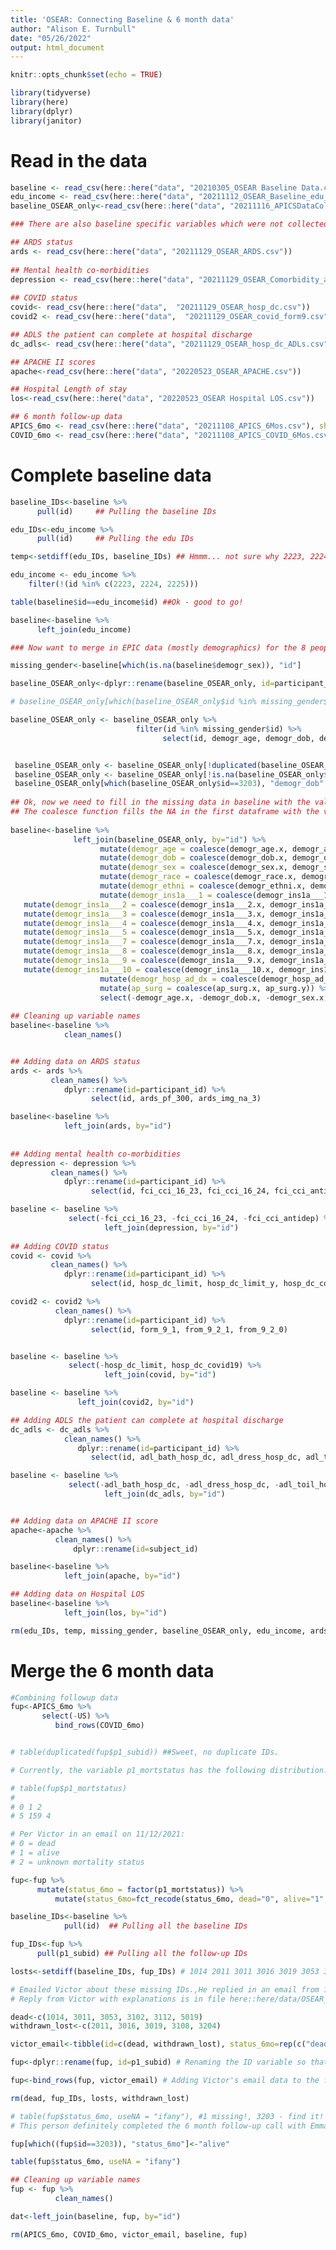```yaml
---
title: 'OSEAR: Connecting Baseline & 6 month data'
author: "Alison E. Turnbull"
date: "05/26/2022"
output: html_document
---
```


```r
knitr::opts_chunk$set(echo = TRUE)
```

```r
library(tidyverse)
library(here)
library(dplyr)
library(janitor)
```

# Read in the data 
```r

baseline <- read_csv(here::here("data", "20210305_OSEAR Baseline Data.csv"), show_col_types = FALSE)
edu_income <- read_csv(here::here("data", "20211112_OSEAR_Baseline_edu_income.csv"), show_col_types = FALSE)
baseline_OSEAR_only<-read_csv(here::here("data", "20211116_APICSDataCollectionF-OSEARDataTransfer_DATA_2021-11-16_0922_OSEAR ONLY.csv"), show_col_types = FALSE)  ## Note, this was a re-pull on 11/16/2021 that should include EPIC data on the 8 people only enrolled in OSEAR, not APICS.

### There are also baseline specific variables which were not collected until later for the patients who were co-enrolled with APICS-COVID.  

## ARDS status
ards <- read_csv(here::here("data", "20211129_OSEAR_ARDS.csv"))
                       
## Mental health co-morbidities
depression <- read_csv(here::here("data", "20211129_OSEAR_Comorbidity_antidepressants.csv"))
                                                           
## COVID status     
covid<- read_csv(here::here("data",  "20211129_OSEAR_hosp_dc.csv"))
covid2 <- read_csv(here::here("data",  "20211129_OSEAR_covid_form9.csv"))

## ADLS the patient can complete at hospital discharge
dc_adls<- read_csv(here::here("data", "20211129_OSEAR_hosp_dc_ADLs.csv"))

## APACHE II scores
apache<-read_csv(here::here("data", "20220523_OSEAR_APACHE.csv"))

## Hospital Length of stay
los<-read_csv(here::here("data", "20220523_OSEAR Hospital LOS.csv"))

## 6 month follow-up data
APICS_6mo <- read_csv(here::here("data", "20211108_APICS_6Mos.csv"), show_col_types = FALSE)
COVID_6mo <- read_csv(here::here("data", "20211108_APICS_COVID_6Mos.csv"), show_col_types = FALSE)

```

# Complete baseline data
```r
baseline_IDs<-baseline %>%
      pull(id)     ## Pulling the baseline IDs

edu_IDs<-edu_income %>%
      pull(id)     ## Pulling the edu IDs

temp<-setdiff(edu_IDs, baseline_IDs) ## Hmmm... not sure why 2223, 2224, and 2225 are in here...

edu_income <- edu_income %>%
    filter(!(id %in% c(2223, 2224, 2225)))

table(baseline$id==edu_income$id) ##Ok - good to go!

baseline<-baseline %>%
      left_join(edu_income)

### Now want to merge in EPIC data (mostly demographics) for the 8 people who were ONLY in OSEAR

missing_gender<-baseline[which(is.na(baseline$demogr_sex)), "id"]

baseline_OSEAR_only<-dplyr::rename(baseline_OSEAR_only, id=participant_id)

# baseline_OSEAR_only[which(baseline_OSEAR_only$id %in% missing_gender$id & !is.na(baseline_OSEAR_only$demogr_age)), c("id", "demogr_age", "demogr_dob")]   ## There's a data entry error for dob in patients 3202 and 3203. Per an email on 11/16/2021 from Preethi Kadiri Cc Victor, the correct dobs are 5/10/1947 and 2/6/1996 respectively. I'll remove the incorrect entries manually below. 

baseline_OSEAR_only <- baseline_OSEAR_only %>%
                            filter(id %in% missing_gender$id) %>%
                                  select(id, demogr_age, demogr_dob, demogr_sex, demogr_race, demogr_ethni, demogr_ins1a___1, demogr_ins1a___2, demogr_ins1a___3, demogr_ins1a___4, demogr_ins1a___5, demogr_ins1a___7, demogr_ins1a___8, demogr_ins1a___9, demogr_ins1a___10, demogr_hosp_ad_dx, ap_surg)


 baseline_OSEAR_only <- baseline_OSEAR_only[!duplicated(baseline_OSEAR_only$demogr_age), ]             
 baseline_OSEAR_only <- baseline_OSEAR_only[!is.na(baseline_OSEAR_only$demogr_age), ]  
 baseline_OSEAR_only[which(baseline_OSEAR_only$id==3203), "demogr_dob" ] <-"2/6/1996"   ##This is the manual fix
    
## Ok, now we need to fill in the missing data in baseline with the values in baseline_OSEAR_only.  
## The coalesce function fills the NA in the first dataframe with the value from the second one.  
 
baseline<-baseline %>%
              left_join(baseline_OSEAR_only, by="id") %>%
                    mutate(demogr_age = coalesce(demogr_age.x, demogr_age.y)) %>% 
                    mutate(demogr_dob = coalesce(demogr_dob.x, demogr_dob.y)) %>% 
                    mutate(demogr_sex = coalesce(demogr_sex.x, demogr_sex.y)) %>% 
                    mutate(demogr_race = coalesce(demogr_race.x, demogr_race.y)) %>% 
                    mutate(demogr_ethni = coalesce(demogr_ethni.x, demogr_ethni.y)) %>% 
                    mutate(demogr_ins1a___1 = coalesce(demogr_ins1a___1.x, demogr_ins1a___1.y)) %>% 
   mutate(demogr_ins1a___2 = coalesce(demogr_ins1a___2.x, demogr_ins1a___2.y)) %>% 
   mutate(demogr_ins1a___3 = coalesce(demogr_ins1a___3.x, demogr_ins1a___3.y)) %>% 
   mutate(demogr_ins1a___4 = coalesce(demogr_ins1a___4.x, demogr_ins1a___4.y)) %>% 
   mutate(demogr_ins1a___5 = coalesce(demogr_ins1a___5.x, demogr_ins1a___5.y)) %>% 
   mutate(demogr_ins1a___7 = coalesce(demogr_ins1a___7.x, demogr_ins1a___7.y)) %>% 
   mutate(demogr_ins1a___8 = coalesce(demogr_ins1a___8.x, demogr_ins1a___8.y)) %>% 
   mutate(demogr_ins1a___9 = coalesce(demogr_ins1a___9.x, demogr_ins1a___9.y)) %>% 
   mutate(demogr_ins1a___10 = coalesce(demogr_ins1a___10.x, demogr_ins1a___10.y)) %>% 
                    mutate(demogr_hosp_ad_dx = coalesce(demogr_hosp_ad_dx.x, demogr_hosp_ad_dx.y)) %>% 
                    mutate(ap_surg = coalesce(ap_surg.x, ap_surg.y)) %>% 
                    select(-demogr_age.x, -demogr_dob.x, -demogr_sex.x, -demogr_race.x, -demogr_ethni.x, -demogr_ins1a___1.x, -demogr_ins1a___2.x, -demogr_ins1a___3.x, -demogr_ins1a___4.x, -demogr_ins1a___5.x, -demogr_ins1a___7.x, -demogr_ins1a___8.x, -demogr_ins1a___9.x, -demogr_ins1a___10.x, -demogr_hosp_ad_dx.x, -ap_surg.x, -demogr_age.y, -demogr_dob.y, -demogr_sex.y, -demogr_race.y, -demogr_ethni.y, -demogr_ins1a___1.y, -demogr_ins1a___2.y, -demogr_ins1a___3.y, -demogr_ins1a___4.y, -demogr_ins1a___5.y, -demogr_ins1a___7.y, -demogr_ins1a___8.y, -demogr_ins1a___9.y, -demogr_ins1a___10.y, -demogr_hosp_ad_dx.y, -ap_surg.y)
    
## Cleaning up variable names              
baseline<-baseline %>%
            clean_names()


## Adding data on ARDS status
ards <- ards %>%
         clean_names() %>%
            dplyr::rename(id=participant_id) %>%
                  select(id, ards_pf_300, ards_img_na_3)

baseline<-baseline %>%
            left_join(ards, by="id") 
 
    
## Adding mental health co-morbidities
depression <- depression %>%
         clean_names() %>%
            dplyr::rename(id=participant_id) %>%
                  select(id, fci_cci_16_23, fci_cci_16_24, fci_cci_antidep)

baseline <- baseline %>%
             select(-fci_cci_16_23, -fci_cci_16_24, -fci_cci_antidep) %>%
                     left_join(depression, by="id") 
                                                           
## Adding COVID status     
covid <- covid %>%
         clean_names() %>%
            dplyr::rename(id=participant_id) %>%
                  select(id, hosp_dc_limit, hosp_dc_limit_y, hosp_dc_covid19)

covid2 <- covid2 %>%
          clean_names() %>%
            dplyr::rename(id=participant_id) %>%
                  select(id, form_9_1, from_9_2_1, from_9_2_0)


baseline <- baseline %>%
             select(-hosp_dc_limit, hosp_dc_covid19) %>%
                     left_join(covid, by="id") 

baseline <- baseline %>%
               left_join(covid2, by="id") 

## Adding ADLS the patient can complete at hospital discharge
dc_adls <- dc_adls %>%
            clean_names() %>%
               dplyr::rename(id=participant_id) %>%
                  select(id, adl_bath_hosp_dc, adl_dress_hosp_dc, adl_toil_hosp_dc, adl_trans_hosp_dc,  adl_cntine_hosp_dc, adl_feed_hosp_dc)

baseline <- baseline %>%
             select(-adl_bath_hosp_dc, -adl_dress_hosp_dc, -adl_toil_hosp_dc, -adl_trans_hosp_dc, -adl_cntine_hosp_dc, -adl_feed_hosp_dc) %>%
                     left_join(dc_adls, by="id") 


## Adding data on APACHE II score
apache<-apache %>%
          clean_names() %>%
              dplyr::rename(id=subject_id) 

baseline<-baseline %>%
            left_join(apache, by="id")

## Adding data on Hospital LOS
baseline<-baseline %>%
            left_join(los, by="id")

rm(edu_IDs, temp, missing_gender, baseline_OSEAR_only, edu_income, ards, covid, covid2, depression, dc_adls, apache, los)


```

# Merge the 6 month data
```r

#Combining followup data
fup<-APICS_6mo %>%
       select(-US) %>%
          bind_rows(COVID_6mo)


# table(duplicated(fup$p1_subid)) ##Sweet, no duplicate IDs.

```

```r
# Currently, the variable p1_mortstatus has the following distribution: 

# table(fup$p1_mortstatus)
# 
# 0 1 2 
# 5 159 4 

# Per Victor in an email on 11/12/2021:
# 0 = dead
# 1 = alive
# 2 = unknown mortality status

fup<-fup %>%
      mutate(status_6mo = factor(p1_mortstatus)) %>% 
          mutate(status_6mo=fct_recode(status_6mo, dead="0", alive="1", lost="2")) 

baseline_IDs<-baseline %>%
            pull(id)  ## Pulling all the baseline IDs

fup_IDs<-fup %>%
      pull(p1_subid) ## Pulling all the follow-up IDs

losts<-setdiff(baseline_IDs, fup_IDs) # 1014 2011 3011 3016 3019 3053 3102 3108 3112 3204 5019

# Emailed Victor about these missing IDs.,He replied in an email from 11/11/2021 with explanations. 
# Reply from Victor with explanations is in file here::here/data/OSEAR_missing_6mo.msg

dead<-c(1014, 3011, 3053, 3102, 3112, 5019)
withdrawn_lost<-c(2011, 3016, 3019, 3108, 3204)

victor_email<-tibble(id=c(dead, withdrawn_lost), status_6mo=rep(c("dead", "lost"), c(6, 5))) # Converting Victor's email into a tibble

fup<-dplyr::rename(fup, id=p1_subid) # Renaming the ID variable so that rows can be combinded

fup<-bind_rows(fup, victor_email) # Adding Victor's email data to the follow-up dataframe

rm(dead, fup_IDs, losts, withdrawn_lost)

# table(fup$status_6mo, useNA = "ifany"), #1 missing!, 3203 - find it!
# This person definitely completed the 6 month follow-up call with Emma - not sure why p1_mortstatus wasn't entered into REDCap.,

fup[which((fup$id==3203)), "status_6mo"]<-"alive"

table(fup$status_6mo, useNA = "ifany")

## Cleaning up variable names
fup <- fup %>%
          clean_names()

```

```r

dat<-left_join(baseline, fup, by="id")

rm(APICS_6mo, COVID_6mo, victor_email, baseline, fup)

```

